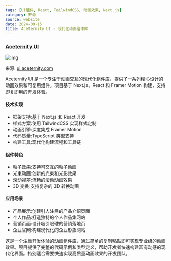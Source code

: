 ```yaml
---
tags: [UI组件, React, TailwindCSS, 动画效果, Next.js]
category: 开源
source: website
date: 2024-09-15
title: Aceternity UI - 现代化动画组件库
---
```


### [Aceternity UI](https://ui.aceternity.com/)

![img](https://img.mengpeng.tech/i/2024/12/05/67513726d7230.webp)

来源: [ui.aceternity.com](https://ui.aceternity.com/)

Aceternity UI 是一个专注于动画交互的现代化组件库，提供了一系列精心设计的动画效果和可复用组件。项目基于 Next.js、React 和 Framer Motion 构建，支持即复即用的开发体验。

#### 技术实现

-   框架支持:基于 Next.js 和 React 开发
-   样式方案:使用 TailwindCSS 实现样式定制
-   动画引擎:深度集成 Framer Motion
-   代码质量:TypeScript 类型支持
-   构建工具:现代化构建流程和工具链

#### 组件特色

-   粒子效果:支持可交互的粒子动画
-   光束动画:创新的光束和光影效果
-   滚动视差:流畅的滚动动画效果
-   3D 变换:支持复杂的 3D 转换动画

#### 应用场景

-   产品展示:创建引人注目的产品介绍页面
-   个人作品:打造独特的个人作品集网站
-   营销页面:设计吸引眼球的营销落地页
-   企业官网:构建现代化的企业形象网站

这是一个注重开发体验的动画组件库，通过简单的复制粘贴即可实现专业级的动画效果。项目提供了完整的代码示例和类型定义，帮助开发者快速构建富有动感的现代化界面。特别适合需要快速实现高质量动画效果的开发团队。
